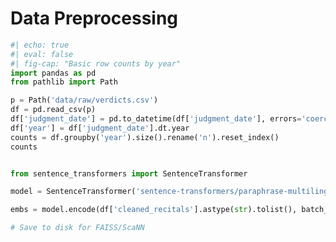 # Data Preprocessing {.unnumbered}

```python

#| echo: true
#| eval: false
#| fig-cap: "Basic row counts by year"
import pandas as pd
from pathlib import Path

p = Path('data/raw/verdicts.csv')
df = pd.read_csv(p)
df['judgment_date'] = pd.to_datetime(df['judgment_date'], errors='coerce')
df['year'] = df['judgment_date'].dt.year
counts = df.groupby('year').size().rename('n').reset_index()
counts

```



``` python

from sentence_transformers import SentenceTransformer

model = SentenceTransformer('sentence-transformers/paraphrase-multilingual-MiniLM-L12-v2')

embs = model.encode(df['cleaned_recitals'].astype(str).tolist(), batch_size=256, show_progress_bar=True)

# Save to disk for FAISS/ScaNN

```

